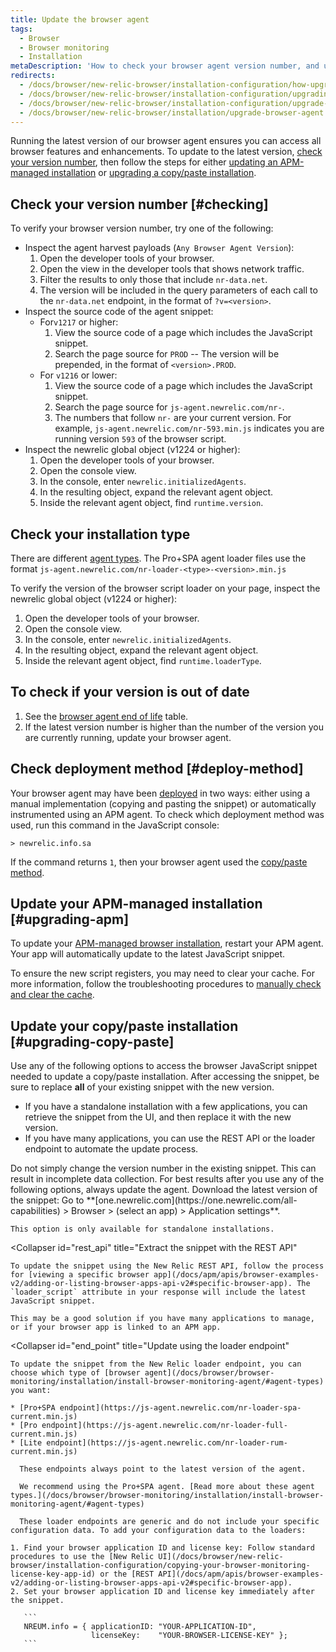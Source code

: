 ```yaml
---
title: Update the browser agent
tags:
  - Browser
  - Browser monitoring
  - Installation
metaDescription: 'How to check your browser agent version number, and update to the latest version of the browser agent.'
redirects:
  - /docs/browser/new-relic-browser/installation-configuration/how-upgrade-browser-agent
  - /docs/browser/new-relic-browser/installation-configuration/upgrading-browser-agent
  - /docs/browser/new-relic-browser/installation-configuration/upgrade-browser-agent
  - /docs/browser/new-relic-browser/installation/upgrade-browser-agent
---
```


Running the latest version of our browser agent ensures you can access all browser features and enhancements. To update to the latest version, [check your version number](#checking), then follow the steps for either [updating an APM-managed installation](#upgrading-apm) or [upgrading a copy/paste installation](#upgrading-copy-paste).

## Check your version number [#checking]

To verify your browser version number, try one of the following:
* Inspect the agent harvest payloads (`Any Browser Agent Version`):
   1. Open the developer tools of your browser.
   2. Open the view in the developer tools that shows network traffic.
   3. Filter the results to only those that include `nr-data.net`.
   4. The version will be included in the query parameters of each call to the `nr-data.net` endpoint, in the format of `?v=<version>`.
* Inspect the source code of the agent snippet:
    * For`v1217` or higher:
      1. View the source code of a page which includes the JavaScript snippet.
      2. Search the page source for `PROD` -- The version will be prepended, in the format of `<version>.PROD`.
    * For `v1216` or lower:
      1. View the source code of a page which includes the JavaScript snippet.
      2. Search the page source for `js-agent.newrelic.com/nr-`.
      3. The numbers that follow `nr-` are your current version. For example, `js-agent.newrelic.com/nr-593.min.js` indicates you are running version `593` of the browser script.
* Inspect the newrelic global object (v1224 or higher):
   1. Open the developer tools of your browser.
   2. Open the console view.
   3. In the console, enter `newrelic.initializedAgents`.
   4. In the resulting object, expand the relevant agent object.
   5. Inside the relevant agent object, find `runtime.version`.

## Check your installation type
There are different [agent types](/docs/browser/browser-monitoring/installation/install-browser-monitoring-agent#agent-types). The Pro+SPA agent loader files use the format `js-agent.newrelic.com/nr-loader-<type>-<version>.min.js`

To verify the version of the browser script loader on your page, inspect the newrelic global object (v1224 or higher):
   1. Open the developer tools of your browser.
   2. Open the console view.
   3. In the console, enter `newrelic.initializedAgents`.
   4. In the resulting object, expand the relevant agent object.
   5. Inside the relevant agent object, find `runtime.loaderType`.

## To check if your version is out of date
   1. See the [browser agent end of life](https://js-agent.newrelic.com/nr-loader-full-current.min.js) table.
   2. If the latest version number is higher than the number of the version you are currently running, update your browser agent.

## Check deployment method [#deploy-method]

Your browser agent may have been [deployed](/docs/browser/browser-monitoring/installation/install-browser-monitoring-agent/#options) in two ways: either using a manual implementation (copying and pasting the snippet) or automatically instrumented using an APM agent. To check which deployment method was used, run this command in the JavaScript console:

```
> newrelic.info.sa
```

If the command returns `1`, then your browser agent used the [copy/paste method](#upgrading-copy-paste).

## Update your APM-managed installation [#upgrading-apm]

To update your [APM-managed browser installation](/docs/browser/browser-monitoring/installation/install-browser-monitoring-agent/#options), restart your APM agent. Your app will automatically update to the latest JavaScript snippet.

To ensure the new script registers, you may need to clear your cache. For more information, follow the troubleshooting procedures to [manually check and clear the cache](/docs/browser/new-relic-browser/troubleshooting/troubleshooting-browser-monitoring-installation#manual_check_cache).

## Update your copy/paste installation [#upgrading-copy-paste]

Use any of the following options to access the browser JavaScript snippet needed to update a copy/paste installation. After accessing the snippet, be sure to replace **all** of your existing snippet with the new version.

* If you have a standalone installation with a few applications, you can retrieve the snippet from the UI, and then replace it with the new version.
* If you have many applications, you can use the REST API or the loader endpoint to automate the update process.

<Callout variant="caution">
  Do not simply change the version number in the existing snippet. This can result in incomplete data collection. For best results after you use any of the following options, always update the agent.
</Callout>

<CollapserGroup>
  <Collapser
    id="snippet"
    title="Retrieve the snippet from the UI"
  >
    Download the latest version of the snippet: Go to **[one.newrelic.com](https://one.newrelic.com/all-capabilities) > Browser > (select an app) > Application settings**.

    This option is only available for standalone installations.
  </Collapser>

  <Collapser
    id="rest_api"
    title="Extract the snippet with the REST API"
  >
    To update the snippet using the New Relic REST API, follow the process for [viewing a specific browser app](/docs/apm/apis/browser-examples-v2/adding-or-listing-browser-apps-api-v2#specific-browser-app). The `loader_script` attribute in your response will include the latest JavaScript snippet.

    This may be a good solution if you have many applications to manage, or if your browser app is linked to an APM app.
  </Collapser>

  <Collapser
    id="end_point"
    title="Update using the loader endpoint"
  >
    To update the snippet from the New Relic loader endpoint, you can choose which type of [browser agent](/docs/browser/browser-monitoring/installation/install-browser-monitoring-agent/#agent-types) you want:

    * [Pro+SPA endpoint](https://js-agent.newrelic.com/nr-loader-spa-current.min.js)
    * [Pro endpoint](https://js-agent.newrelic.com/nr-loader-full-current.min.js)
    * [Lite endpoint](https://js-agent.newrelic.com/nr-loader-rum-current.min.js)

      These endpoints always point to the latest version of the agent.

      We recommend using the Pro+SPA agent. [Read more about these agent types.](/docs/browser/browser-monitoring/installation/install-browser-monitoring-agent/#agent-types)

      These loader endpoints are generic and do not include your specific configuration data. To add your configuration data to the loaders:

    1. Find your browser application ID and license key: Follow standard procedures to use the [New Relic UI](/docs/browser/new-relic-browser/installation-configuration/copying-your-browser-monitoring-license-key-app-id) or the [REST API](/docs/apm/apis/browser-examples-v2/adding-or-listing-browser-apps-api-v2#specific-browser-app).
    2. Set your browser application ID and license key immediately after the snippet.

       ```
       NREUM.info = { applicationID: "YOUR-APPLICATION-ID",
                      licenseKey:    "YOUR-BROWSER-LICENSE-KEY" };
       ```
  </Collapser>
</CollapserGroup>
